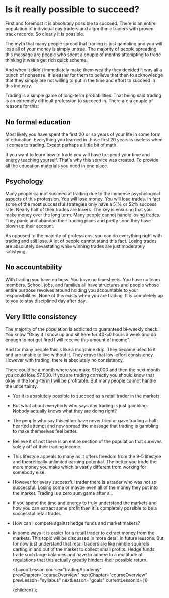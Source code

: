 
# Is it really possible to succeed?

First and foremost it is absolutely possible to succeed. There is an entire population of individual day traders and algorithmic traders with proven track records. So clearly it is possible.

The myth that many people spread that trading is just gambling and you will lose all of your money is simply untrue. The majority of people spreading this message are people who spent a couple of months attempting to trade thinking it was a get rich quick scheme.

And when it didn't immediately make them wealthy they decided it was all a bunch of nonsense. It is easier for them to believe that then to acknowledge that they simply are not willing to put in the time and effort to succeed in this industry.

Trading is a simple game of long-term probabilities. That being said trading is an extremely difficult profession to succeed in. There are a couple of reasons for this:

## No formal education

Most likely you have spent the first 20 or so years of your life in some form of education. Everything you learned in those first 20 years is useless when it comes to trading. Except perhaps a little bit of math.

If you want to learn how to trade you will have to spend your time and energy teaching yourself. That's why this service was created. To provide all the education materials you need in one place.

## Psychology

Many people cannot succeed at trading due to the immense psychological aspects of this profession. You will lose money. You will lose trades. In fact some of the most successful strategies only have a 51% or 52% success rate. Nearly half of their trades are losers. The key is ensuring that you make money over the long term. Many people cannot handle losing trades. They panic and abandon their trading plans and pretty soon they have blown up their account.

As opposed to the majority of professions, you can do everything right with trading and still lose. A lot of people cannot stand this fact. Losing trades are absolutely devastating while winning trades are just moderately satisfying.

## No accountability

With trading you have no boss. You have no timesheets. You have no team members. School, jobs, and families all have structures and people whose entire purpose revolves around holding you accountable to your responsibilities. None of this exists when you are trading. It is completely up to you to stay disciplined day after day.

## Very little consistency

The majority of the population is addicted to guaranteed bi-weekly check. You know “Okay if I show up and sit here for 40-50 hours a week and do enough to not get fired I will receive this amount of income”.

And for many people this is like a morphine drip. They become used to it and are unable to live without it. They crave that low-effort consistency. However with trading, there is absolutely no consistency.

There could be a month where you make $15,000 and then the next month you could lose $7,000. If you are trading correctly you should know that okay in the long-term I will be profitable. But many people cannot handle the uncertainty.

- Yes it is absolutely possible to succeed as a retail trader in the markets.
- But what about everybody who says day trading is just gambling. Nobody actually knows what they are doing right?
- The people who say this either have never tried or gave trading a half-hearted attempt and now spread the message that trading is gambling to make themselves feel better.
- Believe it of not there is an entire section of the population that survives solely off of their trading income.
- This lifestyle appeals to many as it offers freedom from the 9-5 lifestyle and theoretically unlimited earning potential. The better you trade the more money you make which is vastly different from working for somebody else.
- However for every successful trader there is a trader who was not so successful. Losing some or maybe even all of the money they put into the market. Trading is a zero sum game after all.
- If you spend the time and energy to truly understand the markets and how you can extract some profit then it is completely possible to be a successful retail trader.
- How can I compete against hedge funds and market makers?
- In some ways it is easier for a retail trader to extract money from the markets. This topic will be discussed in more detail in future lessons. But for now just understand that retail traders are like nimble squirrels darting in and out of the market to collect small profits. Hedge funds trade such large balances and have to adhere to a multitude of regulations that this actually greatly hinders their possible return.

  <LayoutLesson
    course="tradingAcademy"
    prevChapter="courseOverview"
    nextChapter="courseOverview"
    prevLesson="syllabus"
    nextLesson="goals"
    currentLessonId={1}
  >
    {children}
  </LayoutLesson>
);
